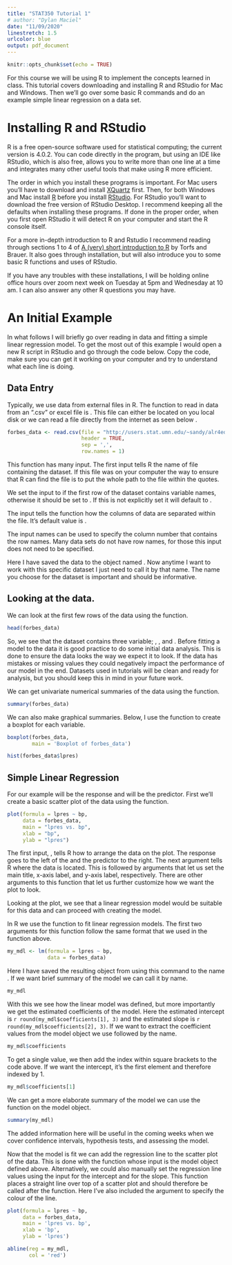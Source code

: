 ---
title: "STAT350 Tutorial 1"
# author: "Dylan Maciel"
date: "11/09/2020"
linestretch: 1.5
urlcolor: blue
output: pdf_document
---

```{r setup, include=FALSE}
knitr::opts_chunk$set(echo = TRUE)
```

For this course we will be using R to implement the concepts learned in class.
This tutorial covers downloading and installing R and RStudio for Mac and 
Windows. Then we'll go over some basic R commands and do an example simple
linear regression on a data set.


# Installing R and RStudio


R is a free open-source software used for statistical computing; the current 
version is 4.0.2. You can code directly in the program, but using an IDE like
RStudio, which is also free, allows you to write more than one line at a time
and integrates many other useful tools that make using R more efficient. 

The order in which you install these programs is important. For Mac users you'll
have to download and install [XQuartz](https://www.xquartz.org/) first. Then, 
for both Windows and Mac install [R](https://mirror.rcg.sfu.ca/mirror/CRAN/) 
before you install [RStudio](https://rstudio.com/products/rstudio/download/).
For RStudio you'll want to download the free version of RStudio Desktop. I
recommend keeping all the defaults when installing these programs. If done in
the proper order, when you first open RStudio it will detect R on your computer
and start the R console itself.

For a more in-depth introduction to R and Rstudio I recommend reading through 
sections 1 to 4 of [A (very) short introduction to R](https://cran.r-project.org/doc/contrib/Torfs+Brauer-Short-R-Intro.pdf) 
by Torfs and Brauer. It also goes through installation, but will also introduce 
you to some basic R functions and uses of RStudio.

If you have any troubles with these installations, I will be holding online 
office hours over zoom next week on Tuesday at 5pm and Wednesday at 10 am. I can 
also answer any other R questions you may have.


# An Initial Example

In what follows I will briefly go over reading in data and fitting a simple 
linear regression model. To get the most out of this example I would open a new
R script in RStudio and go through the code below. Copy the code, make sure you 
can get it working on your computer and try to understand what each line is 
doing.

## Data Entry

Typically, we use data from external files in R. The function to read in data 
from an ".csv" or excel file is \verb|read.csv|. This file can either be located 
on you local disk or we can read a file directly from the internet as seen below
. 

```{r}
forbes_data <- read.csv(file = "http://users.stat.umn.edu/~sandy/alr4ed/data/Forbes.csv",
                        header = TRUE,
                        sep = ',',
                        row.names = 1)
```

This function has many input. The first input \verb|file| tells R the name of 
file containing the dataset. If this file was on your computer the way to ensure 
that R can find the file is to put the whole path to the file within the quotes. 

We set the \verb|header| input to \verb|TRUE| if the first row of the dataset 
contains variable names, otherwise it should be set to \verb|FALSE|. If this is 
not explicitly set it will default to \verb|TRUE|.

The \verb|sep| input tells the function how the columns of data are separated
within the file. It's default value is \verb|','|.

The \verb|row.names| input names can be used to specify the column number that 
contains the row names. Many data sets do not have row names, for those this 
input does not need to be specified.

Here I have saved the data to the object named \verb|forbes_data|. Now anytime I 
want to work with this specific dataset I just need to call it by that name. The
name you choose for the dataset is important and should be informative.


## Looking at the data.

We can look at the first few rows of the data using the \verb|head()| function.

```{r} 
head(forbes_data)
```

So, we see that the dataset contains three variable; \verb|bp|, \verb|pres|, and
\verb|lpres|. Before fitting a model to the data it is good practice to 
do some initial data analysis. This is done to ensure the data looks the way we 
expect it to look. If the data has mistakes or missing values they could
negatively impact the performance of our model in the end. Datasets used in
tutorials will be clean and ready for analysis, but you should keep this in mind 
in your future work.

We can get univariate numerical summaries of the data using the \verb|summary()| 
function.

```{r}
summary(forbes_data)
```

We can also make graphical summaries. Below, I use the \verb|boxplot()| function 
to create a boxplot for each variable.

```{r}
boxplot(forbes_data,
        main = 'Boxplot of forbes_data')
```

```{r}
hist(forbes_data$lpres)
```


## Simple Linear Regression

For our example \verb|lpres| will be the response and \verb|bp| will be the 
predictor. First we'll create a basic scatter plot of the data using the
\verb|plot()| function.

```{r}
plot(formula = lpres ~ bp,
     data = forbes_data,
     main = "lpres vs. bp",
     xlab = "bp",
     ylab = "lpres")
```

The first input, \verb|formula|, tells R how to arrange the data on the plot. 
The response goes to the left of the \verb|~| and the predictor to the right.
The next argument tells R where the data is located. This is followed by 
arguments that let us set the main title, x-axis label, and y-axis label, 
respectively. There are other arguments to this function that let us further 
customize how we want the plot to look.

Looking at the plot, we see that a linear regression model would be suitable for
this data and can proceed with creating the model.

In R we use the function \verb|lm()| to fit linear regression models. The first 
two arguments for this function follow the same format that we used in the
\verb|plot()| function above.


```{r}
my_mdl <- lm(formula = lpres ~ bp, 
             data = forbes_data)
```


Here I have saved the resulting object from using this command to the name 
\verb|my_mdl|. If we want brief summary of the model we can call it by
name. 

```{r}
my_mdl
```

With this we see how the linear model was defined, but more importantly we get 
the  estimated coefficients of the model. Here the estimated intercept is
`r round(my_mdl$coefficients[1], 3)` and the estimated slope is 
`r round(my_mdl$coefficients[2], 3)`. If we want to extract the coefficient 
values from the model object we use \verb|$| followed by the name.

```{r}
my_mdl$coefficients
```

To get a single value, we then add the index within square brackets to the code
above. If we want the intercept, it's the first element and therefore indexed
by 1.


```{r}
my_mdl$coefficients[1]
```

We can get a more elaborate summary of the model we can use the \verb|summary()|
function on the model object. 

```{r}
summary(my_mdl)
```

The added information here will be useful in the coming weeks when we cover 
confidence intervals, hypothesis tests, and assessing the model.


Now that the model is fit we can add the regression line to the scatter plot of
the data. This is done with the function \verb|abline()| whose input \verb|reg|
is the model object defined above. Alternatively, we could also manually set the 
regression line values using the input \verb|a| for the intercept and \verb|b| 
for the slope. This function places a straight line over top of a scatter plot
and should therefore be called after the \verb|plot()| function. Here I've also 
included the argument \verb|col| to specify the colour of the line. 

```{r}
plot(formula = lpres ~ bp,
     data = forbes_data,
     main = 'lpres vs. bp',
     xlab = 'bp',
     ylab = 'lpres')

abline(reg = my_mdl, 
       col = 'red')
```



